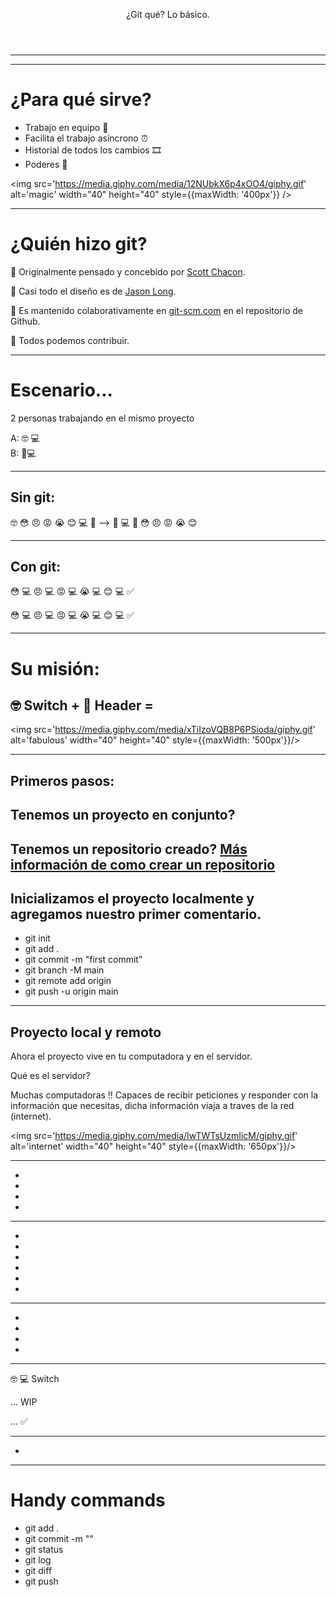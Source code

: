 
<Header>

¿Git qué? Lo básico.

</Header>


<Greeting />

---

<ControlVersion />

---
# ¿Para qué sirve?
- Trabajo en equipo 🤝
- Facilita el trabajo asíncrono ⏰
- Historial de todos los cambios 🎞
- Poderes 🔮

<img src='https://media.giphy.com/media/12NUbkX6p4xOO4/giphy.gif' alt='magic' width="40" height="40" style={{maxWidth: '400px'}} />

---
# ¿Quién hizo git?

🤔 Originalmente pensado y concebido por [Scott Chacon](https://github.com/schacon). 

🎨 Casi todo el diseño es de [Jason Long](https://github.com/jasonlong). 

🙌 Es mantenido colaborativamente en [git-scm.com](git-scm.com) en el repositorio de Github.

👀 Todos podemos contribuir.

---
# Escenario...

2 personas trabajando en el mismo proyecto 

A: 🤓 💻  
B: 🤪💻

---
## Sin git: 

 🤓 😳 😠 😡 😭 😊 💻 💾
            --> 💾 💻 🤪 😳 😠 😡 😭 😊

---
## Con git: 

 😳 💻  😠 💻  😡  💻 😭 💻  😊 💻  ✅

 😳 💻  😠 💻  😡  💻 😭 💻  😊 💻  ✅

---
 # Su misión:

## 🤓 Switch + 🤪 Header = 

<img src='https://media.giphy.com/media/xTiIzoVQB8P6PSioda/giphy.gif' alt='fabulous' width="40" height="40" style={{maxWidth: '500px'}}/>

---

## Primeros pasos:

## Tenemos un proyecto en conjunto? 
## Tenemos un repositorio creado? [Más información de como crear un repositorio](https://docs.github.com/es/github/getting-started-with-github/quickstart/create-a-repo)
## Inicializamos el proyecto localmente y agregamos nuestro primer comentario.

<Steps>

- git init
- git add .
- git commit -m "first commit"
- git branch -M main
- git remote add origin <remote url>
- git push -u origin main

</Steps>

---
## Proyecto local y remoto

Ahora el proyecto vive en tu computadora y en el servidor.

Qué es el servidor?

Muchas computadoras !! Capaces de recibir peticiones y responder con la información que necesitas, dicha información viaja a traves de la red (internet). 

<img src='https://media.giphy.com/media/IwTWTsUzmIicM/giphy.gif' alt='internet' width="40" height="40" style={{maxWidth: '650px'}}/>

---
<Steps>

- <Terminal text='git init' height='50px' color='white' />
- <Terminal text='git checkout develop' height='50px' color='white' />
- <Terminal text='git pull' height='50px' color='red' />
- <Terminal text='git checkout -b feature/switch' height='50px' color='white' />

</Steps>

---


<Switch />

<Steps>

- <Terminal text='git status' height='50px' color='white' />
- <Terminal text='Switch.js modified: Home.js' height='50px' color='red' />
- <Terminal text='git add .' height='50px' color='white' />
- <Terminal text='git status' height='50px' color='white' />
- <Terminal text='Switch.js modified: Home.js' height='50px' color='yellowgreen' />
- <Terminal text='git commit -m "Agregando estructura de Switch, faltan estilos"' height='50px' color='white' />

</Steps>

---

<SwitchWithColors />

<Steps>

- <Terminal text='git status' height='30px' color='white' />
- <Terminal text=' modified: Switch.js' height='30px' color='red' />
- <Terminal text='git add .' height='30px' color='white' />
- <Terminal text='git commit -m "Estilos listos"' height='150px' color='white'/>

</Steps>

---

🤓 💻 Switch 

... WIP 

... ✅

---

- <Terminal text='git commit -m "Estilos listos"' height='150px' color='white'/>

---

# Handy commands

- git add .
- git commit -m ""
- git status
- git log
- git diff
- git push



